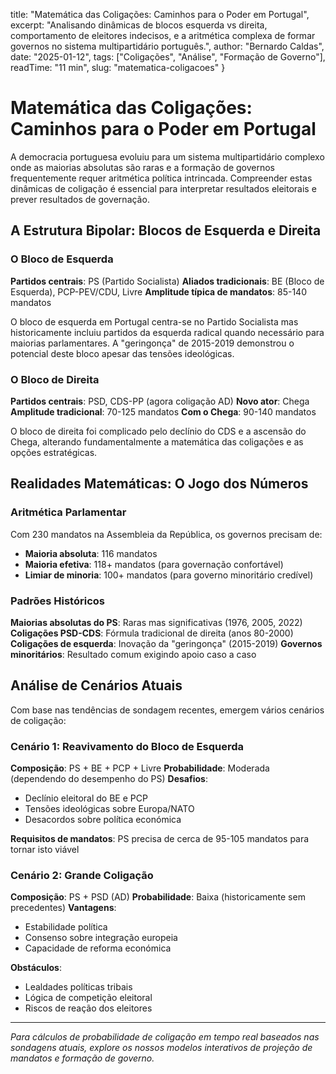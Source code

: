  title: "Matemática das Coligações: Caminhos para o Poder em Portugal",
  excerpt: "Analisando dinâmicas de blocos esquerda vs direita, comportamento de eleitores indecisos, e a aritmética complexa de formar governos no sistema multipartidário português.",
  author: "Bernardo Caldas",
  date: "2025-01-12",
  tags: ["Coligações", "Análise", "Formação de Governo"],
  readTime: "11 min",
  slug: "matematica-coligacoes"
}

# Matemática das Coligações: Caminhos para o Poder em Portugal

A democracia portuguesa evoluiu para um sistema multipartidário complexo onde as maiorias absolutas são raras e a formação de governos frequentemente requer aritmética política intrincada. Compreender estas dinâmicas de coligação é essencial para interpretar resultados eleitorais e prever resultados de governação.

## A Estrutura Bipolar: Blocos de Esquerda e Direita

### O Bloco de Esquerda
**Partidos centrais**: PS (Partido Socialista)
**Aliados tradicionais**: BE (Bloco de Esquerda), PCP-PEV/CDU, Livre
**Amplitude típica de mandatos**: 85-140 mandatos

O bloco de esquerda em Portugal centra-se no Partido Socialista mas historicamente incluiu partidos da esquerda radical quando necessário para maiorias parlamentares. A "geringonça" de 2015-2019 demonstrou o potencial deste bloco apesar das tensões ideológicas.

### O Bloco de Direita  
**Partidos centrais**: PSD, CDS-PP (agora coligação AD)
**Novo ator**: Chega
**Amplitude tradicional**: 70-125 mandatos
**Com o Chega**: 90-140 mandatos

O bloco de direita foi complicado pelo declínio do CDS e a ascensão do Chega, alterando fundamentalmente a matemática das coligações e as opções estratégicas.

## Realidades Matemáticas: O Jogo dos Números

### Aritmética Parlamentar
Com 230 mandatos na Assembleia da República, os governos precisam de:
- **Maioria absoluta**: 116 mandatos
- **Maioria efetiva**: 118+ mandatos (para governação confortável)
- **Limiar de minoria**: 100+ mandatos (para governo minoritário credível)

### Padrões Históricos

**Maiorias absolutas do PS**: Raras mas significativas (1976, 2005, 2022)
**Coligações PSD-CDS**: Fórmula tradicional de direita (anos 80-2000)
**Coligações de esquerda**: Inovação da "geringonça" (2015-2019)
**Governos minoritários**: Resultado comum exigindo apoio caso a caso

<SeatChart 
  data={[]}
  title="Projeções de Mandatos por Partido"
/>

## Análise de Cenários Atuais

Com base nas tendências de sondagem recentes, emergem vários cenários de coligação:

### Cenário 1: Reavivamento do Bloco de Esquerda
**Composição**: PS + BE + PCP + Livre
**Probabilidade**: Moderada (dependendo do desempenho do PS)
**Desafios**: 
- Declínio eleitoral do BE e PCP
- Tensões ideológicas sobre Europa/NATO
- Desacordos sobre política económica

**Requisitos de mandatos**: PS precisa de cerca de 95-105 mandatos para tornar isto viável

### Cenário 2: Grande Coligação
**Composição**: PS + PSD (AD)
**Probabilidade**: Baixa (historicamente sem precedentes)
**Vantagens**: 
- Estabilidade política
- Consenso sobre integração europeia
- Capacidade de reforma económica

**Obstáculos**:
- Lealdades políticas tribais
- Lógica de competição eleitoral
- Riscos de reação dos eleitores

---

*Para cálculos de probabilidade de coligação em tempo real baseados nas sondagens atuais, explore os nossos modelos interativos de projeção de mandatos e formação de governo.*